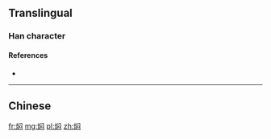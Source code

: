 {{also|燜}}

==Translingual==

===Han character===
{{Han char|rn=86|rad=火|as=07|sn=11|four=|canj=FLSP|ids=⿰火闷}}

====References====
* {{Han ref|kx=0673.111|hdz=32205.110|uh=7116|ud=28950}}

----

==Chinese==
{{zh-see|燜}}

[[fr:焖]]
[[mg:焖]]
[[pl:焖]]
[[zh:焖]]